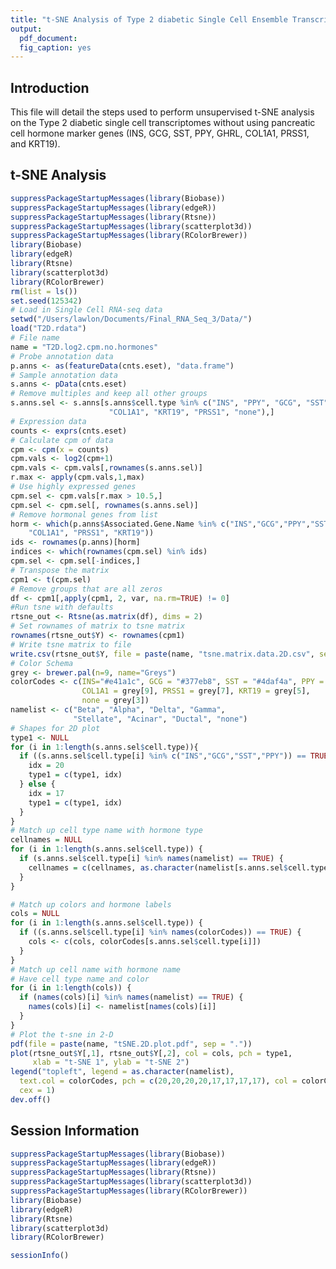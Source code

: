 ```yaml
---
title: "t-SNE Analysis of Type 2 diabetic Single Cell Ensemble Transcriptomes Without Hormone Marker Genes"
output: 
  pdf_document:
  fig_caption: yes
---
```

  
## Introduction

This file will detail the steps used to perform unsupervised t-SNE analysis on the Type 2 diabetic single cell transcriptomes without using pancreatic cell hormone marker genes (INS, GCG, SST, PPY, GHRL, COL1A1, PRSS1, and KRT19). 

## t-SNE Analysis

```r
suppressPackageStartupMessages(library(Biobase))
suppressPackageStartupMessages(library(edgeR))
suppressPackageStartupMessages(library(Rtsne))
suppressPackageStartupMessages(library(scatterplot3d))
suppressPackageStartupMessages(library(RColorBrewer))
library(Biobase)
library(edgeR)
library(Rtsne)
library(scatterplot3d)
library(RColorBrewer)
rm(list = ls())
set.seed(125342)
# Load in Single Cell RNA-seq data
setwd("/Users/lawlon/Documents/Final_RNA_Seq_3/Data/")
load("T2D.rdata")
# File name
name = "T2D.log2.cpm.no.hormones"
# Probe annotation data
p.anns <- as(featureData(cnts.eset), "data.frame")
# Sample annotation data
s.anns <- pData(cnts.eset)
# Remove multiples and keep all other groups
s.anns.sel <- s.anns[s.anns$cell.type %in% c("INS", "PPY", "GCG", "SST",
                      "COL1A1", "KRT19", "PRSS1", "none"),]
# Expression data
counts <- exprs(cnts.eset)
# Calculate cpm of data
cpm <- cpm(x = counts)
cpm.vals <- log2(cpm+1)
cpm.vals <- cpm.vals[,rownames(s.anns.sel)]
r.max <- apply(cpm.vals,1,max)
# Use highly expressed genes
cpm.sel <- cpm.vals[r.max > 10.5,]
cpm.sel <- cpm.sel[, rownames(s.anns.sel)]
# Remove hormonal genes from list
horm <- which(p.anns$Associated.Gene.Name %in% c("INS","GCG","PPY","SST", "GHRL",
    "COL1A1", "PRSS1", "KRT19"))
ids <- rownames(p.anns)[horm]
indices <- which(rownames(cpm.sel) %in% ids)
cpm.sel <- cpm.sel[-indices,]
# Transpose the matrix
cpm1 <- t(cpm.sel)
# Remove groups that are all zeros
df <- cpm1[,apply(cpm1, 2, var, na.rm=TRUE) != 0]
#Run tsne with defaults
rtsne_out <- Rtsne(as.matrix(df), dims = 2)
# Set rownames of matrix to tsne matrix
rownames(rtsne_out$Y) <- rownames(cpm1)
# Write tsne matrix to file
write.csv(rtsne_out$Y, file = paste(name, "tsne.matrix.data.2D.csv", sep="."))
# Color Schema
grey <- brewer.pal(n=9, name="Greys")
colorCodes <- c(INS="#e41a1c", GCG = "#377eb8", SST = "#4daf4a", PPY = "#984ea3",
                COL1A1 = grey[9], PRSS1 = grey[7], KRT19 = grey[5],
                none = grey[3])
namelist <- c("Beta", "Alpha", "Delta", "Gamma", 
              "Stellate", "Acinar", "Ductal", "none")
# Shapes for 2D plot
type1 <- NULL
for (i in 1:length(s.anns.sel$cell.type)){
  if ((s.anns.sel$cell.type[i] %in% c("INS","GCG","SST","PPY")) == TRUE) {
    idx = 20
    type1 = c(type1, idx)
  } else {
    idx = 17
    type1 = c(type1, idx)
  }
}
# Match up cell type name with hormone type
cellnames = NULL
for (i in 1:length(s.anns.sel$cell.type)) {
  if (s.anns.sel$cell.type[i] %in% names(namelist) == TRUE) {
    cellnames = c(cellnames, as.character(namelist[s.anns.sel$cell.type[i]]))
  }
}

# Match up colors and hormone labels
cols = NULL
for (i in 1:length(s.anns.sel$cell.type)) {
  if ((s.anns.sel$cell.type[i] %in% names(colorCodes)) == TRUE) {
    cols <- c(cols, colorCodes[s.anns.sel$cell.type[i]])
  }
}
# Match up cell name with hormone name
# Have cell type name and color
for (i in 1:length(cols)) {
  if (names(cols)[i] %in% names(namelist) == TRUE) {
    names(cols)[i] <- namelist[names(cols)[i]]
  }
}
# Plot the t-sne in 2-D
pdf(file = paste(name, "tSNE.2D.plot.pdf", sep = "."))
plot(rtsne_out$Y[,1], rtsne_out$Y[,2], col = cols, pch = type1,
     xlab = "t-SNE 1", ylab = "t-SNE 2")
legend("topleft", legend = as.character(namelist), 
  text.col = colorCodes, pch = c(20,20,20,20,17,17,17,17), col = colorCodes,
  cex = 1)
dev.off()
```

## Session Information
```r
suppressPackageStartupMessages(library(Biobase))
suppressPackageStartupMessages(library(edgeR))
suppressPackageStartupMessages(library(Rtsne))
suppressPackageStartupMessages(library(scatterplot3d))
suppressPackageStartupMessages(library(RColorBrewer))
library(Biobase)
library(edgeR)
library(Rtsne)
library(scatterplot3d)
library(RColorBrewer)

sessionInfo()
```
